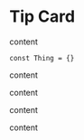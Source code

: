 
# Tip Card

<div css={`
  display:grid;
  grid-template-columns: repeat(auto-fit, minmax(200px, 1fr));
  grid-gap: 1rem;
`}>
  <TipCard>
    <p css={`padding: 1rem;`}>content</p>
    <Code component="pre" className="language-javascript">const Thing = {}</Code>
  </TipCard>
  <TipCard>
    <p css={`padding: 1rem;`}>content</p>
    <p css={`padding: 1rem;`}>content</p>
  </TipCard>
  <TipCard>
    <p css={`padding: 1rem;`}>content</p>
    <p css={`padding: 1rem;`}>content</p>
  </TipCard>
</div>
